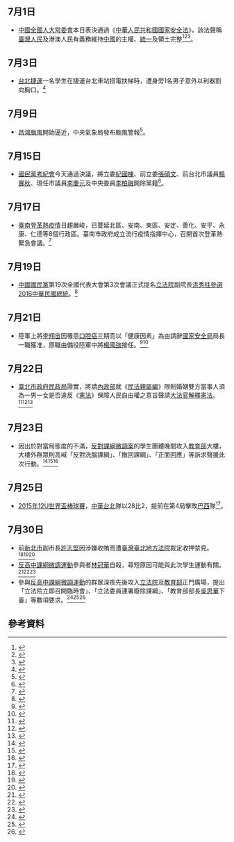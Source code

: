 {{vfd|[[Wikipedia:頁面存廢討論/記錄/2022/06/17#2022年6月臺灣|比較標準]]提刪|date=2022/06/18}}
<noinclude>{{MonthInTaiwan|2015|7}}</noinclude>
== 7月1日 ==
* [[全國人民代表大會常務委員會|中國全國人大常委會]]本日表決通過《[[s:中華人民共和國國家安全法|中華人民共和國國家安全法]]》，該法聲稱[[臺灣人民|臺灣人民]]及港澳人民有義務維持[[中國|中國]]的主權、[[中國統一|統一]]及領土完整<ref>{{cite news|author=王莛瑜|title=中國通過新版國安法 國家統一成「台灣同胞義務」|url=http://www.storm.mg/article/55494|accessdate=2015-07-01|newspaper=[[風傳媒|風傳媒]]|date=2015-07-01|archive-date=2015-07-02|archive-url=https://web.archive.org/web/20150702132615/http://www.storm.mg/article/55494|dead-url=no}}</ref><ref>{{cite news|author=施旖婕|title=陸人大通過國安法　「統一是台港澳同胞義務」|url=http://www.appledaily.com.tw/realtimenews/article/international/20150701/639280|accessdate=2015-07-01|newspaper=[[蘋果日報_(台灣)|蘋果日報]]|date=2015-07-01|archive-date=2015-07-03|archive-url=https://web.archive.org/web/20150703205427/http://www.appledaily.com.tw/realtimenews/article/international/20150701/639280|dead-url=no}}</ref><ref>{{cite news|author=|title=「統一是台港澳共同義務」 中國人大今通過新 《國安法》|url=http://news.ltn.com.tw/news/world/breakingnews/1365706|accessdate=2015-07-01|newspaper=[[自由時報|自由時報]]|date=2015-07-01|archive-date=2015-07-02|archive-url=https://web.archive.org/web/20150702053855/http://news.ltn.com.tw/news/world/breakingnews/1365706|dead-url=no}}</ref>。

== 7月3日 ==
*[[台北捷運|台北捷運]]一名學生在捷運台北車站搭電扶梯時，遭身旁1名男子意外以利器割向胸口。<ref>{{cite news | title = 北捷再現隨機殺人　1男學生胸口中刀 | publisher = 臺灣蘋果日報 | url = http://www.appledaily.com.tw/realtimenews/article/new/20150703/640978/ | date = 2015-07-03 | accessdate = 2015-07-03 | language = zh-hant | archive-date = 2015-07-04 | archive-url = https://web.archive.org/web/20150704201026/http://www.appledaily.com.tw/realtimenews/article/new/20150703/640978/ | dead-url = no }}</ref>

== 7月9日 ==
*[[颱風燦鴻_(2015年)|昌鴻颱風]]開始逼近，中央氣象局發布颱風警報<ref>{{cite news|author1=陳葦庭|title=颱風昌鴻北偏威脅減輕 雨量仍驚人|url=http://www.cna.com.tw/news/firstnews/201507095006-1.aspx|accessdate=2015-07-09|date=2015-07-09|archive-date=2015-07-09|archive-url=https://web.archive.org/web/20150709190624/http://www.cna.com.tw/news/firstnews/201507095006-1.aspx|dead-url=no}}</ref>。

== 7月15日 ==
*[[國民黨考紀會|國民黨考紀會]]今天通過決議，將立委[[紀國棟|紀國棟]]、前立委[[張碩文|張碩文]]、前台北市議員[[楊實秋|楊實秋]]、現任市議員[[李慶元|李慶元]]及中央委員[[李柏融|李柏融]]開除黨籍<ref>{{cite news|author1=陳偉婷|title=遭開除黨籍 紀國棟自在籲高層檢討|url=http://www.cna.com.tw/news/aipl/201507150242-1.aspx|accessdate=2015-07-15|agency=中央社|date=2015-07-15|archive-date=2015-07-15|archive-url=https://web.archive.org/web/20150715153955/http://www.cna.com.tw/news/aipl/201507150242-1.aspx|dead-url=no}}</ref>。

== 7月17日 ==
*[[2015年臺南市登革熱疫情|臺南登革熱疫情]]日趨嚴峻，已蔓延北區、安南、東區、安定、善化、安平、永康、仁德等8個行政區。臺南市政府成立流行疫情指揮中心，召開首次登革熱緊急會議。<ref name="台南市府20150717">{{cite news|author1=永華市政中心|title=台南市登革熱流行疫情指揮中心正式成立 召開第一次登革熱緊急防治疫情會議|agency=臺南市政府|date=2015-07-17}}</ref>

== 7月19日 ==
*[[中國國民黨|中國國民黨]]第19次全國代表大會第3次會議正式提名[[立法院|立法院]]副院長[[洪秀柱|洪秀柱]][[2016年中華民國總統選舉|參選2016中華民國總統]]。<ref>{{Cite news |url=http://www.kmt.org.tw/2015/07/blog-post_912.html |title=洪秀柱：國民黨贏 中華民國才會贏 - 中國國民黨全球資訊網 |publisher=中國國民黨 |date=2015-07-19 |accessdate=2015-07-20 |archive-date=2018-10-05 |archive-url=https://web.archive.org/web/20181005214216/http://www.kmt.org.tw/2015/07/blog-post_912.html |dead-url=no }}</ref>

== 7月21日 ==
* 陸軍上將[[李翔宙|李翔宙]]因罹患[[口腔癌|口腔癌]]三期而以「健康因素」為由請辭[[中華民國國家安全局|國家安全局]]局長一職獲准，原職由備役陸軍中將[[楊國強_(台灣軍事人物)|楊國強]]接任。<ref>{{cite news|author=|title=大選在即 國安局長李翔宙突請辭|url=http://news.pts.org.tw/detail.php?NEENO=302281|accessdate=2015-07-30|newspaper=[[公視新聞|公視新聞]]|date=2015-07-22|archive-date=2015-08-17|archive-url=https://web.archive.org/web/20150817035438/http://news.pts.org.tw/detail.php?NEENO=302281|dead-url=no}}</ref><ref>{{cite news|author=|title=國安局長李翔宙閃電下台　楊國強接任|url=http://www.appledaily.com.tw/realtimenews/article/politics/20150721/652576|accessdate=2015-07-30|newspaper=[[蘋果日報_(台灣)|蘋果日報]]|date=2015-07-21|archive-date=2015-07-23|archive-url=https://web.archive.org/web/20150723182721/http://www.appledaily.com.tw/realtimenews/article/politics/20150721/652576|dead-url=no}}</ref>

== 7月22日 ==
* [[臺北市政府民政局|臺北市政府民政局]]證實，將請[[中華民國內政部|內政部]]就《[[s:民法第四編親屬|民法親屬編]]》限制婚姻雙方當事人須為一男一女是否違反《[[中華民國憲法|憲法]]》保障人民自由權之意旨聲請[[司法院大法官|大法官]][[法律解釋|解釋憲法]]。<ref>{{cite news|author=林瑋豐、王彥喬|title=婚姻限男女是否違憲 台北市政府將聲請釋憲|url=http://www.storm.mg/article/58406|accessdate=2015-07-23|newspaper=[[風傳媒|風傳媒]]|date=2015-07-23|archive-date=2016-03-04|archive-url=https://web.archive.org/web/20160304190340/http://www.storm.mg/article/58406|dead-url=no}}</ref><ref>{{cite news|author=|title=婚姻僅限男女結合? 北市將聲請釋憲|url=http://news.pts.org.tw/detail.php?NEENO=302368|accessdate=2015-07-23|newspaper=[[公視新聞|公視新聞]]|date=2015-07-23|archive-date=2015-07-23|archive-url=https://web.archive.org/web/20150723172424/http://news.pts.org.tw/detail.php?NEENO=302368|dead-url=no}}</ref><ref>{{cite news|author=顧荃|title=同性婚姻 北市將提釋憲|url=http://www.cna.com.tw/search/hydetailws.aspx?qid=201507230181|accessdate=2015-07-23|newspaper=[[中央社|中央社]]|date=2015-07-23|deadurl=yes|archiveurl=https://web.archive.org/web/20150723174821/http://www.cna.com.tw/search/hydetailws.aspx?qid=201507230181|archivedate=2015-07-23}}</ref>

== 7月23日 ==
* 因出於對當局態度的不滿，[[臺灣高中歷史課綱微調案|反對課綱微調案]]的學生團體晚間攻入[[中華民國教育部|教育部]]大樓，大樓外群眾則高喊「反對洗腦課綱」、「撤回課綱」、「正面回應」等訴求聲援此次行動。<ref>{{cite news|author=|title=反課綱學生夜襲教育部 攻入部長辦公室 遭警方逮捕上手銬|url=http://www.storm.mg/article/58487|accessdate=2015-07-24|newspaper=[[風傳媒|風傳媒]]|date=2015-07-24|archive-date=2015-07-24|archive-url=https://web.archive.org/web/20150724070049/http://www.storm.mg/article/58487|dead-url=no}}</ref><ref>{{cite news|author=|title=快訊／反課綱學生夜襲 衝進教育部長辦公室|url=http://www.peoplenews.tw/news/053e5834-24d4-42be-8f04-1d67be241d7d|accessdate=2015-07-24|newspaper=[[民報_(2014年)|民報]]|date=2015-07-24|archive-date=2015-07-24|archive-url=https://web.archive.org/web/20150724024641/http://www.peoplenews.tw/news/053e5834-24d4-42be-8f04-1d67be241d7d|dead-url=no}}</ref><ref>{{cite news|author=|title=反課綱抗爭　學生衝進教育部部長室|url=http://www.appledaily.com.tw/realtimenews/article/life/20150724/654226|accessdate=2015-07-24|newspaper=[[蘋果日報_(台灣)|蘋果日報]]|date=2015-07-23|archive-date=2015-07-24|archive-url=https://web.archive.org/web/20150724035352/http://www.appledaily.com.tw/realtimenews/article/life/20150724/654226|dead-url=no}}</ref>

== 7月25日 ==
*[[2015年12U世界盃棒球賽|2015年12U世界盃棒球賽]]，[[中華台北|中華台北]]隊以28比2，提前在第4局擊敗[[巴西|巴西]]隊<ref name=cna20150725>{{cite news|author1=李宇政|title=U12世界盃少棒 中華大勝巴西26分|url=http://www.cna.com.tw/news/firstnews/201507255012-1.aspx|accessdate=2015-07-25|agency=中央社|date=2015-07-25|archive-date=2015-07-25|archive-url=https://web.archive.org/web/20150725172808/http://www.cna.com.tw/news/firstnews/201507255012-1.aspx|dead-url=no}}</ref>。

== 7月30日 ==
* 前[[新北市|新北市]]副市長[[許志堅|許志堅]]因涉嫌收賄而遭[[臺灣臺北地方法院|臺灣臺北地方法院]]裁定收押禁見。<ref>{{cite news|author=|title=朱立倫前副手許志堅涉收賄 收押禁見|url=http://www.storm.mg/article/59245|accessdate=2015-07-30|newspaper=[[風傳媒|風傳媒]]|date=2015-07-30|archive-date=2015-07-30|archive-url=https://web.archive.org/web/20150730093112/http://www.storm.mg/article/59245|dead-url=no}}</ref><ref>{{cite news|author=|title=新北前副市長許志堅 都更案涉收賄|url=http://news.pts.org.tw/detail.php?NEENO=302858|accessdate=2015-07-30|newspaper=[[公視新聞|公視新聞]]|date=2015-07-30|archive-date=2015-08-21|archive-url=https://web.archive.org/web/20150821002920/http://news.pts.org.tw/detail.php?NEENO=302858|dead-url=no}}</ref><ref>{{cite news|author=|title=【更新】審都更收金條涉貪　朱立倫愛將收押|url=http://www.appledaily.com.tw/realtimenews/article/local/20150730/658245|accessdate=2015-07-30|newspaper=[[蘋果日報_(台灣)|蘋果日報]]|date=2015-07-30|archive-date=2015-07-31|archive-url=https://web.archive.org/web/20150731212104/http://www.appledaily.com.tw/realtimenews/article/local/20150730/658245|dead-url=no}}</ref>
* [[反高中課綱微調運動|反高中課綱微調運動]]參與者[[林冠華|林冠華]]自殺，尋短原因可能與此次學生運動有關。<ref>{{cite news|author=劉奕霆|title=「要讓輿論瘋狂燃燒」 綠委公布林冠華Line|url=http://newtalk.tw/news/view/2015-07-30/62870|accessdate=2015-07-31|newspaper=[[新頭殼|新頭殼]]|date=2015-07-30|archive-date=2015-08-01|archive-url=https://web.archive.org/web/20150801182617/http://newtalk.tw/news/view/2015-07-30/62870|dead-url=no}}</ref><ref>{{cite news|author=林冠妙|title=求救密碼 林冠華：不要救我 救這國家的教育|url=http://www.peoplenews.tw/news/f6e2c269-aa4e-4379-9a4f-c1f56b1de64a|accessdate=2015-07-31|newspaper=[[民報_(2014年)|民報]]|date=2015-07-31|archive-date=2015-07-31|archive-url=https://web.archive.org/web/20150731202216/http://www.peoplenews.tw/news/f6e2c269-aa4e-4379-9a4f-c1f56b1de64a|dead-url=no}}</ref><ref>{{cite news|author=莊淇鈞、黃楷棟|title=【更新】遺憾！反課綱微調　高中生發言人燒炭亡|url=http://www.appledaily.com.tw/realtimenews/article/new/20150730/658362|accessdate=2015-07-31|newspaper=[[蘋果日報_(台灣)|蘋果日報]]|date=2015-07-30|archive-date=2015-08-01|archive-url=https://web.archive.org/web/20150801225359/http://www.appledaily.com.tw/realtimenews/article/new/20150730/658362|dead-url=no}}</ref>
* 參與[[反高中課綱微調運動|反高中課綱微調運動]]的群眾深夜先後攻入[[立法院|立法院]]及[[中華民國教育部|教育部]]正門廣場，提出「立法院立即召開臨時會」、「立法委員連署廢除課綱」、「教育部部長[[吳思華|吳思華]]下臺」等數項要求。<ref>{{cite news|author=林瑋豐、王彥喬|title=反課綱學生衝立院！教部凌晨1點無回應 學生商討對策|url=http://www.storm.mg/article/59413|accessdate=2015-07-31|newspaper=[[風傳媒|風傳媒]]|date=2015-07-30|archive-date=2015-07-31|archive-url=https://web.archive.org/web/20150731214444/http://www.storm.mg/article/59413|dead-url=no}}</ref><ref>{{cite news|author=|title=群眾夜襲立法院　抗議訴求全文|url=http://www.appledaily.com.tw/realtimenews/article/local/20150730/659083|accessdate=2015-07-31|newspaper=[[蘋果日報_(台灣)|蘋果日報]]|date=2015-07-30|archive-date=2015-09-24|archive-url=https://web.archive.org/web/20150924142432/http://www.appledaily.com.tw/realtimenews/article/local/20150730/659083|dead-url=no}}</ref><ref>{{cite news|author=陳至中|title=反課綱群眾佔據教育部 揚言升級行動|url=http://www.cna.com.tw/search/hydetailws.aspx?qid=201507310024|accessdate=2015-07-31|newspaper=[[中央社|中央社]]|date=2015-07-31|deadurl=yes|archiveurl=https://web.archive.org/web/20150924142447/http://www.cna.com.tw/search/hydetailws.aspx?qid=201507310024|archivedate=2015-09-24}}</ref>

== 參考資料 ==
{{Reflist|3}}

{{Portal:台灣新聞動態/Footer}}
